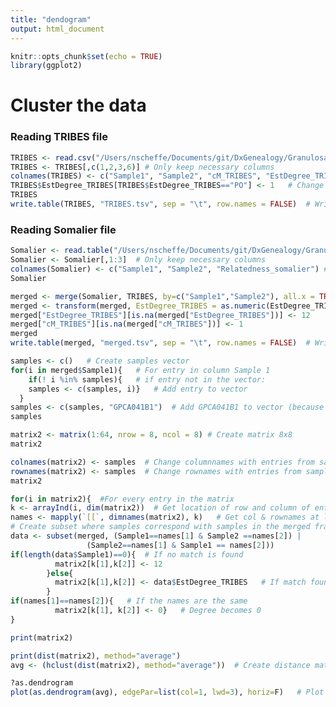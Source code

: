 ```yaml
---
title: "dendogram"
output: html_document
---
```


```r
knitr::opts_chunk$set(echo = TRUE)
library(ggplot2)
```
# Cluster the data

### Reading TRIBES file
```r
TRIBES <- read.csv("/Users/nscheffe/Documents/git/DxGenealogy/Granulosa_haaften_TRIBES.csv", header=TRUE)
TRIBES <- TRIBES[,c(1,2,3,6)] # Only keep necessary columns
colnames(TRIBES) <- c("Sample1", "Sample2", "cM_TRIBES", "EstDegree_TRIBES")  # Add column names
TRIBES$EstDegree_TRIBES[TRIBES$EstDegree_TRIBES=="PO"] <- 1   # Change character value to a number
TRIBES
write.table(TRIBES, "TRIBES.tsv", sep = "\t", row.names = FALSE)  # Write table to file
```

### Reading Somalier file
```r
Somalier <- read.table("/Users/nscheffe/Documents/git/DxGenealogy/Granulosa_haaften_somalier.tsv", sep="\t")
Somalier <- Somalier[,1:3]  # Only keep necessary columns
colnames(Somalier) <- c("Sample1", "Sample2", "Relatedness_somalier") # Change colnames
Somalier
```
```r
merged <- merge(Somalier, TRIBES, by=c("Sample1","Sample2"), all.x = TRUE )   # Merge the somalier and TRIBES frame
merged <- transform(merged, EstDegree_TRIBES = as.numeric(EstDegree_TRIBES))  # Make Est_degree a numeric colomn.
merged["EstDegree_TRIBES"][is.na(merged["EstDegree_TRIBES"])] <- 12     # If value is NA in TRIBES column, make value 12
merged["cM_TRIBES"][is.na(merged["cM_TRIBES"])] <- 1 
merged
write.table(merged, "merged.tsv", sep = "\t", row.names = FALSE)  # Write frame to file
```
```r
samples <- c()   # Create samples vector
for(i in merged$Sample1){   # For entry in column Sample 1
    if(! i %in% samples){   # if entry not in the vector:
    samples <- c(samples, i)}   # Add entry to vector
  }
samples <- c(samples, "GPCA041B1")  # Add GPCA041B1 to vector (because it is only found in Sample2)
samples
```
```r
matrix2 <- matrix(1:64, nrow = 8, ncol = 8) # Create matrix 8x8
matrix2
```
```r
colnames(matrix2) <- samples  # Change columnnames with entries from samples vector
rownames(matrix2) <- samples  # Change rownames with entries from samples vector
matrix2 
```
```r
for(i in matrix2){  #For every entry in the matrix
k <- arrayInd(i, dim(matrix2))  # Get location of row and column of entry
names <- mapply(`[[`, dimnames(matrix2), k)   # Get col & rownames at location k
# Create subset where samples correspond with samples in the merged frame
data <- subset(merged, (Sample1==names[1] & Sample2 ==names[2]) | 
                 (Sample2==names[1] & Sample1 == names[2]))   
if(length(data$Sample1)==0){  # If no match is found
          matrix2[k[1],k[2]] <- 12
        }else{
          matrix2[k[1],k[2]] <- data$EstDegree_TRIBES   # If match found add value
        }
if(names[1]==names[2]){   # If the names are the same
          matrix2[k[1], k[2]] <- 0}   # Degree becomes 0
}
```
```r
print(matrix2)
```
```r
print(dist(matrix2), method="average")
avg <- (hclust(dist(matrix2), method="average"))  # Create distance matrix
```
```r
?as.dendrogram
plot(as.dendrogram(avg), edgePar=list(col=1, lwd=3), horiz=F)   # Plot dendogram
```

